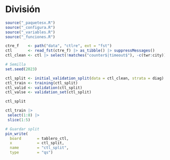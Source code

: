 # División {#sec-division}

```r
source("_paquetesx.R")
source("_configura.R")
source("_variables.R")
source("_funciones.R")
```

```r
ctre_f    <- path("data", "ctlre", ext = "fst")
ctl       <- read_fst(ctre_f) |> as_tibble() |> suppressMessages()
ctl_clean <- ctl |> select(!matches("counter$|timeout$"), -c(twr:city))
```

```r
# Semilla
set.seed(2023)
```

```r
ctl_split <- initial_validation_split(data = ctl_clean, strata = diag)
ctl_train <- training(ctl_split)
ctl_valid <- validation(ctl_split)
ctl_valse <- validation_set(ctl_split)
```


```r
ctl_split
```

```r
ctl_train |>
 select(1:8) |> 
 slice(1:5)
```

```r
# Guardar split
pin_write(
  board       = tablero_ctl,
  x           = ctl_split,
  name        = "ctl_split",
  type        = "qs")
```





